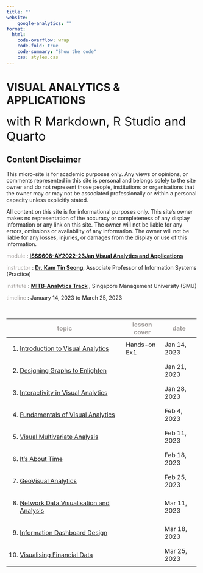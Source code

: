 ```yaml
---
title: ""
website: 
    google-analytics: ""
format:
  html:
    code-overflow: wrap
    code-fold: true
    code-summary: "Show the code"
    css: styles.css
---
```


# **VISUAL ANALYTICS & APPLICATIONS**

<font size = "6pt">with R Markdown, R Studio and Quarto</font>

::: {.callout-caution collapse="true"}
## Content Disclaimer

This micro-site is for academic purposes only. Any views or opinions, or comments represented in this site is personal and belongs solely to the site owner and do not represent those people, institutions or organisations that the owner may or may not be associated professionally or within a personal capacity unless explicitly stated.

All content on this site is for informational purposes only. This site's owner makes no representation of the accuracy or completeness of any display information or any link on this site. The owner will not be liable for any errors, omissions or availability of any information. The owner will not be liable for any losses, injuries, or damages from the display or use of this information.
:::

[module]{style="color:#a39f9d"} : [**ISSS608-AY2022-23Jan Visual Analytics and Applications**](https://isss608-ay2022-23jan.netlify.app/)

[instructor]{style="color:#a39f9d"} : [**Dr. Kam Tin Seong**](https://www.smu.edu.sg/faculty/profile/9618/KAM-Tin-Seong), Associate Professor of Information Systems (Practice)

[institute]{style="color:#a39f9d"} : [**MITB-Analytics Track**](https://scis.smu.edu.sg/master-it-business/analytics-track/curriculum "MITB_analyticsTrack") , Singapore Management University (SMU)

[timeline]{style="color:#a39f9d"} : January 14, 2023 to March 25, 2023

<br>

+-----------------------------------------------------------------------------------------------------------------------+---------------------------------------+-----------------------------------+
| [topic]{style="color:#a39f9d"}                                                                                        | [lesson cover]{style="color:#a39f9d"} | [**date**]{style="color:#a39f9d"} |
+=======================================================================================================================+=======================================+===================================+
| 1.  [Introduction to Visual Analytics](https://isss608-ay2022-23jan.netlify.app/outline/Lesson01_outline.html)        | Hands-on Ex1                          | Jan 14, 2023                      |
+-----------------------------------------------------------------------------------------------------------------------+---------------------------------------+-----------------------------------+
| 2.  [Designing Graphs to Enlighten](https://isss608-ay2022-23jan.netlify.app/outline/Lesson02_outline.html)           |                                       | Jan 21, 2023                      |
+-----------------------------------------------------------------------------------------------------------------------+---------------------------------------+-----------------------------------+
| 3.  [Interactivity in Visual Analytics](https://isss608-ay2022-23jan.netlify.app/outline/Lesson03_outline.html)       |                                       | Jan 28, 2023                      |
+-----------------------------------------------------------------------------------------------------------------------+---------------------------------------+-----------------------------------+
| 4.  [Fundamentals of Visual Analytics](https://isss608-ay2022-23jan.netlify.app/outline/Lesson04_outline.html)        |                                       | Feb 4, 2023                       |
+-----------------------------------------------------------------------------------------------------------------------+---------------------------------------+-----------------------------------+
| 5.  [Visual Multivariate Analysis](https://isss608-ay2022-23jan.netlify.app/outline/Lesson05_outline.html)            |                                       | Feb 11, 2023                      |
+-----------------------------------------------------------------------------------------------------------------------+---------------------------------------+-----------------------------------+
| 6.  [It's About Time](https://isss608-ay2022-23jan.netlify.app/outline/Lesson06_outline.html)                         |                                       | Feb 18, 2023                      |
+-----------------------------------------------------------------------------------------------------------------------+---------------------------------------+-----------------------------------+
| 7.  [GeoVisual Analytics](https://isss608-ay2022-23jan.netlify.app/outline/Lesson07_outline.html)                     |                                       | Feb 25, 2023                      |
+-----------------------------------------------------------------------------------------------------------------------+---------------------------------------+-----------------------------------+
| 8.  [Network Data Visualisation and Analysis](https://isss608-ay2022-23jan.netlify.app/outline/Lesson08_outline.html) |                                       | Mar 11, 2023                      |
+-----------------------------------------------------------------------------------------------------------------------+---------------------------------------+-----------------------------------+
| 9.  [Information Dashboard Design](https://isss608-ay2022-23jan.netlify.app/outline/Lesson09_outline.html)            |                                       | Mar 18, 2023                      |
+-----------------------------------------------------------------------------------------------------------------------+---------------------------------------+-----------------------------------+
| 10. [Visualising Financial Data](https://isss608-ay2022-23jan.netlify.app/outline/Lesson10_outline.html)              |                                       | Mar 25, 2023                      |
+-----------------------------------------------------------------------------------------------------------------------+---------------------------------------+-----------------------------------+
